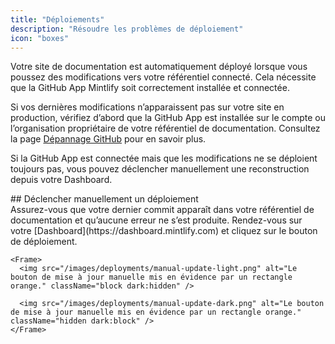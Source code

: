 ```yaml
---
title: "Déploiements"
description: "Résoudre les problèmes de déploiement"
icon: "boxes"
---
```


Votre site de documentation est automatiquement déployé lorsque vous poussez des modifications vers votre référentiel connecté. Cela nécessite que la GitHub App Mintlify soit correctement installée et connectée.

Si vos dernières modifications n’apparaissent pas sur votre site en production, vérifiez d’abord que la GitHub App est installée sur le compte ou l’organisation propriétaire de votre référentiel de documentation. Consultez la page [Dépannage GitHub](/fr/settings/github#troubleshooting) pour en savoir plus.

Si la GitHub App est connectée mais que les modifications ne se déploient toujours pas, vous pouvez déclencher manuellement une reconstruction depuis votre Dashboard.

<div id="manually-triggering-a-deployment">
  ## Déclencher manuellement un déploiement
</div>

<Steps>
  <Step title="Vérifiez que votre dernier commit a bien été effectué.">
    Assurez-vous que votre dernier commit apparaît dans votre référentiel de documentation et qu’aucune erreur ne s’est produite.
  </Step>

  <Step title="Déclenchez manuellement un déploiement.">
    Rendez-vous sur votre [Dashboard](https://dashboard.mintlify.com) et cliquez sur le bouton de déploiement.

    <Frame>
      <img src="/images/deployments/manual-update-light.png" alt="Le bouton de mise à jour manuelle mis en évidence par un rectangle orange." className="block dark:hidden" />

      <img src="/images/deployments/manual-update-dark.png" alt="Le bouton de mise à jour manuelle mis en évidence par un rectangle orange." className="hidden dark:block" />
    </Frame>
  </Step>
</Steps>
